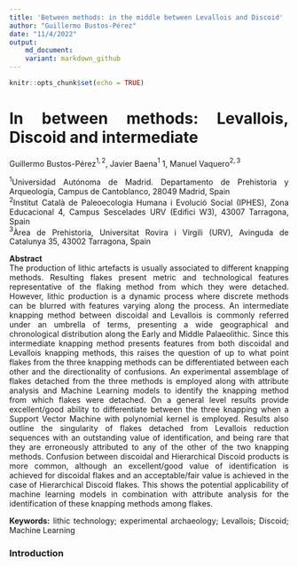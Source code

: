 ```yaml
---
title: 'Between methods: in the middle between Levallois and Discoid'
author: "Guillermo Bustos-Pérez"
date: "11/4/2022"
output: 
    md_document:
    variant: markdown_github
---
```

<style>
body {
text-align: justify}
</style>

```r
knitr::opts_chunk$set(echo = TRUE)
```

# In between methods: Levallois, Discoid and intermediate      

Guillermo Bustos-Pérez$^{1,2}$, Javier Baena$^{1}$ 1, Manuel Vaquero$^{2,3}$   

$^1$Universidad Autónoma de Madrid. Departamento de Prehistoria y Arqueología, Campus de Cantoblanco, 28049 Madrid, Spain    
$^2$Institut Català de Paleoecologia Humana i Evolució Social (IPHES), Zona Educacional 4, Campus Sescelades URV (Edifici W3), 43007 Tarragona, Spain   
$^3$Àrea de Prehistoria, Universitat Rovira i Virgili (URV), Avinguda de Catalunya 35, 43002 Tarragona, Spain    

**Abstract**   
  The production of lithic artefacts is usually associated to different knapping methods. Resulting flakes present metric and technological features representative of the flaking method from which they were detached. However, lithic production is a dynamic process where discrete methods can be blurred with features varying along the process. An intermediate knapping method between discoidal and Levallois is commonly referred under an umbrella of terms, presenting a wide geographical and chronological distribution along the Early and Middle Palaeolithic. Since this intermediate knapping method presents features from both discoidal and Levallois knapping methods, this raises the question of up to what point flakes from the three knapping methods can be differentiated between each other and the directionality of confusions. An experimental assemblage of flakes detached from the three methods is employed along with attribute analysis and Machine Learning models to identify the knapping method from which flakes were detached. On a general level results provide excellent/good ability to differentiate between the three knapping when a Support Vector Machine with polynomial kernel is employed. Results also outline the singularity of flakes detached from Levallois reduction sequences with an outstanding value of identification, and being rare that they are erroneously attributed to any of the other of the two knapping methods. Confusion between discoidal and Hierarchical Discoid products is more common, although an excellent/good value of identification is achieved for discoidal flakes and an acceptable/fair value is achieved in the case of Hierarchical Discoid flakes. This shows the potential applicability of machine learning models in combination with attribute analysis for the identification of these knapping methods among flakes.    
  
**Keywords:** lithic technology; experimental archaeology; Levallois; Discoid; Machine Learning
  
### Introduction  


